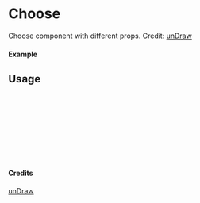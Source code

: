 
<Meta of={Choose} title="unDraw/Choose" />

# Choose

Choose component with different props.
Credit: [unDraw](https://undraw.co/illustrations)

#### Example

<Canvas of={Choose.Primary} />

## Usage

```ts
import { Choose } from "yadl-ui";

const Example = () => {
  return (
      <Choose />
  );
};

export default Example;
```

#### Credits
[unDraw](https://undraw.co/illustrations)
